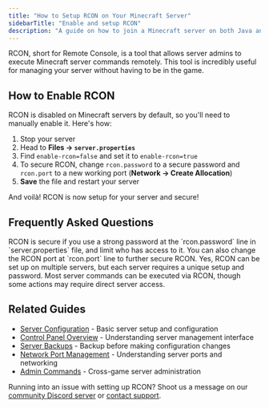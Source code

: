 ---
title: "How to Setup RCON on Your Minecraft Server"
sidebarTitle: "Enable and setup RCON"
description: "A guide on how to join a Minecraft server on both Java and Bedrock Edition."
---

RCON, short for Remote Console, is a tool that allows server admins to execute Minecraft server commands remotely. This tool is incredibly useful for managing your server without having to be in the game.

## How to Enable RCON

RCON is disabled on Minecraft servers by default, so you'll need to manually enable it. Here's how:

1. Stop your server
2. Head to **Files -> `server.properties`**
3. Find `enable-rcon=false` and set it to `enable-rcon=true`
4. To secure RCON, change `rcon.password` to a secure password and `rcon.port` to a new working port (**Network -> Create Allocation**)
5. **Save** the file and restart your server

And voilà! RCON is now setup for your server and secure!

## Frequently Asked Questions

<AccordionGroup>
    <Accordion title="Is RCON secure?">
    RCON is secure if you use a strong password at the `rcon.password` line in `server.properties` file, and limit who has access to it. You can also change the RCON port at `rcon.port` line to further secure RCON.
    </Accordion>
    <Accordion title="Can I use RCON to manage multiple servers?">
    Yes, RCON can be set up on multiple servers, but each server requires a unique setup and password.
    </Accordion>
    <Accordion title="Can I perform all server commands through RCON?">
    Most server commands can be executed via RCON, though some actions may require direct server access.
    </Accordion>
</AccordionGroup>

## Related Guides

- [Server Configuration](/games/minecraft/changing-versions) - Basic server setup and configuration
- [Control Panel Overview](/panel/overview) - Understanding server management interface
- [Server Backups](/panel/backups) - Backup before making configuration changes
- [Network Port Management](/quickstart) - Understanding server ports and networking
- [Admin Commands](/games/palworld/all-admin-commands) - Cross-game server administration

Running into an issue with setting up RCON? Shoot us a message on our
[community Discord server](https://berrybyte.net/discord) or [contact support](https://berrybyte.net/support).
